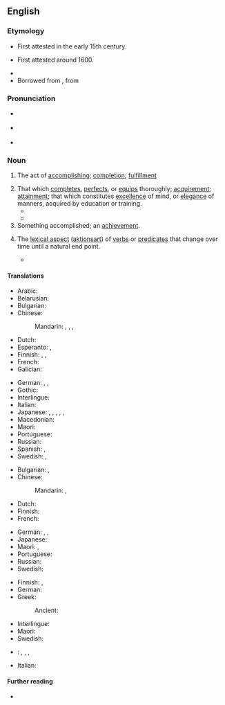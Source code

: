 ==English==
{{Webster 1913}}

===Etymology===
* First attested in the early 15th century.
* {{sense|completes|perfects|equips}} First attested around 1600.
* {{suffix|en|accomplish|ment}}
* Borrowed from {{bor|en|fr|accomplissement}}, from {{m|fro|accomplir}}

===Pronunciation===
* {{a|UK}} {{IPA|en|/ə.ˈkʌm.plɪʃ.mənt/}}
* {{a|US}} {{IPA|en|/ə.ˈkɒm.plɪʃ.mənt/}}
* {{audio|en|En-us-accomplishment.ogg|Audio (US)}}

===Noun===
{{en-noun|~}}

# The act of [[accomplish]]ing; [[completion]]; [[fulfillment]]
#: {{usex|en|the '''accomplishment''' of an enterprise, of a prophecy, etc}}
# That which [[complete]]s, [[perfect]]s, or [[equip]]s thoroughly; [[acquirement]]; [[attainment]]; that which constitutes [[excellence]] of mind, or [[elegance]] of manners, acquired by education or training.
#* {{quote-book|en|1763|{{w|Charles Churchill (satirist)|Charles Churchill}}|The Ghost|section=Book III|passage=I’ll make a proof how I advance in / My new '''accomplishment''' of dancing.}}
#* {{quote-book|en|1782|{{w|William Cowper}}|The Progress of Error|passage='''Accomplishments''' have taken virtue’s place, / And wisdom falls before exterior grace ;}}
# Something accomplished; an [[achievement]].
# {{lb|en|grammar|semantics}} The [[lexical aspect]] ([[aktionsart]]) of [[verb]]s or [[predicate]]s that change over time until a natural end point.
#* {{quote-book|en|1997|Robert van Valin and Randy LaPolla|Syntax||183-84|Thus it is attested that some children have taken an '''accomplishment''' verb like ''disappear'', which does not have a causative counterpart, and used it as a causative '''accomplishment''' in sentences like ''He disappeared it'', i.e. ‘He made it disappear.’||url=https://books.google.com/books?id=DxcrbgT1_oMC&pg=183}}

====Translations====
{{trans-top|the act of accomplishing}}
* Arabic: {{t|ar|تَنْفِيذ|m}}
* Belarusian: {{t|be|дасягне́нне|n|sc=Cyrl}}
* Bulgarian: {{t+|bg|постиже́ние|n}}
* Chinese:
*: Mandarin: {{t+|cmn|成就|tr=chéngjiù|sc=Hani}}, {{t+|cmn|成果|tr=chéngguǒ|sc=Hani}}, {{t+|cmn|成績|sc=Hani}}, {{t+|cmn|成绩|tr=chéngjì|sc=Hani}}
* Dutch: {{t+|nl|voltooiing|f}}
* Esperanto: {{t|eo|plenumo}}, {{t|eo|kompletigo}}
* Finnish: {{t+|fi|toteuttaminen}}, {{t+|fi|toteutuminen}}, {{t|fi|aikaansaanti}}
* French: {{t+|fr|accomplissement|m}}
* Galician: {{t|gl|logro|m}}
{{trans-mid}}
* German: {{t+|de|Ausführung|f}} {{t+|de|Durchführung|f}}, {{t|de|Vollendung|f}}, {{t+|de|Erfüllung|f}}
* Gothic: {{t|got|𐍅𐌰𐌿𐍂𐍃𐍄𐍅|n}}
* Interlingue: {{t|ie|acompletion}}
* Italian: {{t+|it|realizzazione|f}}
* Japanese: {{t|ja|遂行|tr=すいこう, suikō|sc=Jpan}}, {{t+|ja|達成|tr=たっせい, tassei|sc=Jpan}}, {{t+|ja|到達|tr=とうたつ, tōtatsu|sc=Jpan}}, {{t+|ja|業績|tr=ぎょうせき, gyōseki|sc=Jpan}}, {{t+|ja|成果|tr=せいか, seika|sc=Jpan}}, {{t+|ja|成績|tr=せいせき, seiseki|sc=Jpan}}
* Macedonian: {{t|mk|достигнување|n}}
* Maori: {{t|mi|whakatutukitanga}}
* Portuguese: {{t+|pt|realização|f}}
* Russian: {{t+|ru|достиже́ние|n}}
* Spanish: {{t+|es|logro|m}}, {{t+|es|éxito|m}}
* Swedish: {{t|sv|fullbordan|c}}, {{t+|sv|utförande|n}}
{{trans-bottom}}

{{trans-top|that which completes}}
* Bulgarian: {{t+|bg|завършване|n}}, {{t+|bg|изпълнение|n}}
* Chinese:
*: Mandarin: {{t+|cmn|結束|sc=Hani}}, {{t+|cmn|结束|tr=jiéshù|sc=Hani}}
* Dutch: {{t+|nl|prestatie|f}}
* Finnish: {{t+|fi|saavutus}}
* French: {{t+|fr|accomplissement|m}}
{{trans-mid}}
* German: {{t+|de|Fertigkeit|f}}, {{t+|de|Errungenschaft|f}}, {{t+|de|Fähigkeit|f}}
* Japanese: {{t+|ja|実績|tr=じっせき, jisseki|sc=Jpan}}
* Maori: {{t|mi|whakatutukitanga}}, {{t|mi|haumāuiui}}
* Portuguese: {{t+|pt|realização|f}}
* Russian: {{t+|ru|заверше́ние|n}}
* Swedish: {{t+|sv|bedrift|c}}
{{trans-bottom}}

{{trans-top|achievement}}
* Finnish: {{t+|fi|aikaansaannos}}, {{t+|fi|saavutus}}
* German: {{t+|de|Leistung|f}}
* Greek:
*: Ancient: {{t|grc|κατόρθωμα|n}}
{{trans-mid}}
* Interlingue: {{t|ie|acomplement}}
* Maori: {{t|mi|haumāuiui}}
* Swedish: {{t+|sv|bedrift|c}}
{{trans-bottom}}

{{checktrans-top}}
* {{ttbc|id}}: {{t+|id|hasil}}, {{t|id|[[hasil]] [[jerih payah]]}}, {{t|id|[[prestasi]]}}, {{t|id|[[hasil]] [[yang]] [[capai|dicapai]]}}
{{trans-mid}}
* Italian: {{t+check|it|talento|m}}
{{trans-bottom}}

====Further reading====
* {{R:Webster 1913}}